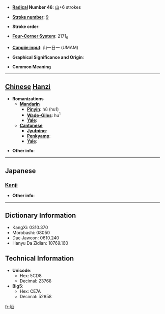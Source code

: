 * '''[[Wiktionary:Chinese radical index| Radical]] Number 46''': [[Wiktionary:Chinese radical index 山|山]]+6 strokes

* '''[[Wiktionary:Chinese total strokes index|Stroke number]]''': [[Wiktionary:Chinese total strokes index 9|9]]

* '''Stroke order''': 

* '''[[Wiktionary:Chinese four corner index|Four-Corner System]]''': 2171<sub>6</sub>

* '''[[Wiktionary:Chinese Cangjie index|Cangjie input]]''': 山一日一 (UMAM)

* '''Graphical Significance and Origin''': 

* '''Common Meaning'''

----

== [[Chinese]] [[Hanzi]] ==

* '''Romanizations'''
** '''[[Mandarin]]'''
*** '''[[Pinyin]]''': hū (hu1)
*** '''[[Wade-Giles]]''': hu<sup>1</sup>
*** '''[[Yale]]''': 
** '''[[Cantonese]]'''
*** '''[[Jyutping]]''':
*** '''[[Penkyamp]]''': 
*** '''[[Yale]]''': 

* '''Other info''': 

----

==Japanese==
===[[Kanji]]===
{{kanji|on readings=[[かん]] (kan), [[ぐわん]] (guwan), [[こう]] (kō), [[ごう]] (gō)|kun readings=}}

* '''Other info''':  

----

== Dictionary Information ==

* KangXi: 0310.370
* Morobashi: 08050
* Dae Jaweon: 0610.240
* Hanyu Da Zidian: 10769.160

== Technical Information ==

* '''Unicode''':
** Hex: 5CD8
** Decimal: 23768
* '''Big5''':
** Hex: CE7A
** Decimal: 52858

[[fr:峘]]